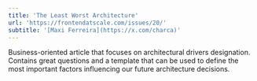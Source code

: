 ```yaml
---
title: 'The Least Worst Architecture'
url: 'https://frontendatscale.com/issues/20/'
subtitle: '[Maxi Ferreira](https://x.com/charca)'
---
```


Business-oriented article that focuses on architectural drivers designation. Contains great questions and a template that can be used to define the most important factors influencing our future architecture decisions.
